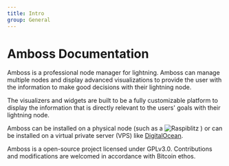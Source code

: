 ```yaml
---
title: Intro
group: General
---
```


# Amboss Documentation

Amboss is a professional node manager for lightning. Amboss can manage multiple nodes and display advanced visualizations to provide the user with the information to make good decisions with their lightning node.

The visualizers and widgets are built to be a fully customizable platform to display the information that is directly relevant to the users' goals with their lightning node.

Amboss can be installed on a physical node (such as a ![Raspiblitz](/src/docs/raspiblitz.mdx) ) or can be installed on a virtual private server (VPS) like [DigitalOcean]().


Amboss is a open-source project licensed under GPLv3.0. Contributions and modifications are welcomed in accordance with Bitcoin ethos.